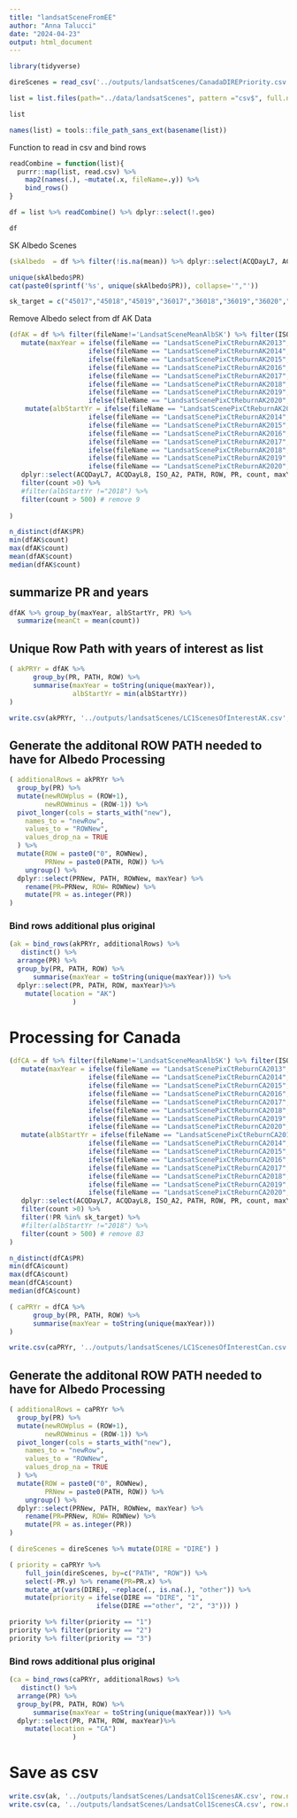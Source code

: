 ```yaml
---
title: "landsatSceneFromEE"
author: "Anna Talucci"
date: "2024-04-23"
output: html_document
---
```




```r
library(tidyverse)
```
```r
direScenes = read_csv('../outputs/landsatScenes/CanadaDIREPriority.csv')
```
```r
list = list.files(path="../data/landsatScenes", pattern ="csv$", full.name=TRUE)
```

```r
list
```

```r
names(list) = tools::file_path_sans_ext(basename(list))
```

Function to read in csv and bind rows
```r
readCombine = function(list){
  purrr::map(list, read.csv) %>%
    map2(names(.), ~mutate(.x, fileName=.y)) %>%
    bind_rows()
}
```

```r
df = list %>% readCombine() %>% dplyr::select(!.geo)
```

```r
df
```

SK Albedo Scenes

```r
(skAlbedo  = df %>% filter(!is.na(mean)) %>% dplyr::select(ACQDayL7, ACQDayL8, ISO_A2, PATH, ROW, PR, mean, fileName ))
```

```r
unique(skAlbedo$PR)
cat(paste0(sprintf('%s', unique(skAlbedo$PR)), collapse='","'))
```

```r

sk_target = c("45017","45018","45019","36017","36018","36019","36020","36021","36022","36023","36024","43017","43018","43019","43020","43021","34018","34019","34020","34021","34022","34023","34024","41017","41018","41019","41020","41021","41022","41023","41024","39017","39018","39019","39020","39021","39022","39023","39024","37017","37018","37019","37020","37021","37022","37023","37024","44017","44018","44019","44020","44021","35018","35019","35020","35021","35022","35023","35024","42017","42018","42019","42020","42021","42022","42023","33020","33021","33022","33023","33024","40017","40018","40019","40020","40021","40022","40023","40024","38017","38018","38019","38020","38021","38022","38023","38024")
```

Remove Albedo select from df
AK Data
```r
(dfAK = df %>% filter(fileName!='LandsatSceneMeanAlbSK') %>% filter(ISO_A2=="US") %>%
   mutate(maxYear = ifelse(fileName == "LandsatScenePixCtReburnAK2013", "2013",
                    ifelse(fileName == "LandsatScenePixCtReburnAK2014", "2014",
                    ifelse(fileName == "LandsatScenePixCtReburnAK2015", "2015",
                    ifelse(fileName == "LandsatScenePixCtReburnAK2016", "2016",
                    ifelse(fileName == "LandsatScenePixCtReburnAK2017", "2017",
                    ifelse(fileName == "LandsatScenePixCtReburnAK2018", "2018",
                    ifelse(fileName == "LandsatScenePixCtReburnAK2019", "2019",
                    ifelse(fileName == "LandsatScenePixCtReburnAK2020", "2020", "2021"))))))))) %>% 
    mutate(albStartYr = ifelse(fileName == "LandsatScenePixCtReburnAK2013", "2014",
                    ifelse(fileName == "LandsatScenePixCtReburnAK2014", "2015",
                    ifelse(fileName == "LandsatScenePixCtReburnAK2015", "2016",
                    ifelse(fileName == "LandsatScenePixCtReburnAK2016", "2017",
                    ifelse(fileName == "LandsatScenePixCtReburnAK2017", "2018",
                    ifelse(fileName == "LandsatScenePixCtReburnAK2018", "2019",
                    ifelse(fileName == "LandsatScenePixCtReburnAK2019", "2020",
                    ifelse(fileName == "LandsatScenePixCtReburnAK2020", "2021", "2022"))))))))) %>% 
   dplyr::select(ACQDayL7, ACQDayL8, ISO_A2, PATH, ROW, PR, count, maxYear, albStartYr) %>%
   filter(count >0) %>%
   #filter(albStartYr !="2018") %>% 
   filter(count > 500) # remove 9
   
)
```

```r
n_distinct(dfAK$PR)
min(dfAK$count)
max(dfAK$count)
mean(dfAK$count)
median(dfAK$count)
```

## summarize PR and years
```r
dfAK %>% group_by(maxYear, albStartYr, PR) %>%
  summarize(meanCt = mean(count))
```

## Unique Row Path with years of interest as list

```r
( akPRYr = dfAK %>%
      group_by(PR, PATH, ROW) %>% 
      summarise(maxYear = toString(unique(maxYear)),
                albStartYr = min(albStartYr)) 
)
```

```r
write.csv(akPRYr, '../outputs/landsatScenes/LC1ScenesOfInterestAK.csv', row.names=F)

```

## Generate the additonal ROW PATH needed to have for Albedo Processing

```r
( additionalRows = akPRYr %>% 
  group_by(PR) %>%
  mutate(newROWplus = (ROW+1), 
         newROWminus = (ROW-1)) %>%
  pivot_longer(cols = starts_with("new"),
    names_to = "newRow",
    values_to = "ROWNew",
    values_drop_na = TRUE
  ) %>%
  mutate(ROW = paste0("0", ROWNew),
         PRNew = paste0(PATH, ROW)) %>%
    ungroup() %>%
  dplyr::select(PRNew, PATH, ROWNew, maxYear) %>%
    rename(PR=PRNew, ROW= ROWNew) %>%
    mutate(PR = as.integer(PR))
)
```

### Bind rows additional plus original
```r
(ak = bind_rows(akPRYr, additionalRows) %>%
   distinct() %>%
  arrange(PR) %>%
  group_by(PR, PATH, ROW) %>% 
      summarise(maxYear = toString(unique(maxYear))) %>%
  dplyr::select(PR, PATH, ROW, maxYear)%>%
    mutate(location = "AK")
                )
```




# Processing for Canada

```r
(dfCA = df %>% filter(fileName!='LandsatSceneMeanAlbSK') %>% filter(ISO_A2=="CA") %>%
   mutate(maxYear = ifelse(fileName == "LandsatScenePixCtReburnCA2013", "2013",
                    ifelse(fileName == "LandsatScenePixCtReburnCA2014", "2014",
                    ifelse(fileName == "LandsatScenePixCtReburnCA2015", "2015",
                    ifelse(fileName == "LandsatScenePixCtReburnCA2016", "2016",
                    ifelse(fileName == "LandsatScenePixCtReburnCA2017", "2017",
                    ifelse(fileName == "LandsatScenePixCtReburnCA2018", "2018",
                    ifelse(fileName == "LandsatScenePixCtReburnCA2019", "2019",
                    ifelse(fileName == "LandsatScenePixCtReburnCA2020", "2020", "2021"))))))))) %>% 
   mutate(albStartYr = ifelse(fileName == "LandsatScenePixCtReburnCA2013", "2014",
                    ifelse(fileName == "LandsatScenePixCtReburnCA2014", "2015",
                    ifelse(fileName == "LandsatScenePixCtReburnCA2015", "2016",
                    ifelse(fileName == "LandsatScenePixCtReburnCA2016", "2017",
                    ifelse(fileName == "LandsatScenePixCtReburnCA2017", "2018",
                    ifelse(fileName == "LandsatScenePixCtReburnCA2018", "2019",
                    ifelse(fileName == "LandsatScenePixCtReburnCA2019", "2020",
                    ifelse(fileName == "LandsatScenePixCtReburnCA2020", "2021", "2022"))))))))) %>% 
   dplyr::select(ACQDayL7, ACQDayL8, ISO_A2, PATH, ROW, PR, count, maxYear, albStartYr) %>%
   filter(count >0) %>%
   filter(!PR %in% sk_target) %>%
   #filter(albStartYr !="2018") %>% 
   filter(count > 500) # remove 83
)
```



```r
n_distinct(dfCA$PR)
min(dfCA$count)
max(dfCA$count)
mean(dfCA$count)
median(dfCA$count)
```

```r
( caPRYr = dfCA %>%
      group_by(PR, PATH, ROW) %>% 
      summarise(maxYear = toString(unique(maxYear))) 
)
```
```r
write.csv(caPRYr, '../outputs/landsatScenes/LC1ScenesOfInterestCan.csv', row.names=F)

```

## Generate the additonal ROW PATH needed to have for Albedo Processing

```r
( additionalRows = caPRYr %>% 
  group_by(PR) %>%
  mutate(newROWplus = (ROW+1), 
         newROWminus = (ROW-1)) %>%
  pivot_longer(cols = starts_with("new"),
    names_to = "newRow",
    values_to = "ROWNew",
    values_drop_na = TRUE
  ) %>%
  mutate(ROW = paste0("0", ROWNew),
         PRNew = paste0(PATH, ROW)) %>%
    ungroup() %>%
  dplyr::select(PRNew, PATH, ROWNew, maxYear) %>%
    rename(PR=PRNew, ROW= ROWNew) %>%
    mutate(PR = as.integer(PR))
)
```

```r
( direScenes = direScenes %>% mutate(DIRE = "DIRE") )
```

```r
( priority = caPRYr %>% 
    full_join(direScenes, by=c("PATH", "ROW")) %>% 
    select(-PR.y) %>% rename(PR=PR.x) %>% 
    mutate_at(vars(DIRE), ~replace(., is.na(.), "other")) %>% 
    mutate(priority = ifelse(DIRE == "DIRE", "1", 
                      ifelse(DIRE =="other", "2", "3"))) )
```
```r
priority %>% filter(priority == "1")
priority %>% filter(priority == "2")
priority %>% filter(priority == "3")
```
### Bind rows additional plus original

```r
(ca = bind_rows(caPRYr, additionalRows) %>%
   distinct() %>%
  arrange(PR) %>%
  group_by(PR, PATH, ROW) %>% 
      summarise(maxYear = toString(unique(maxYear))) %>%
  dplyr::select(PR, PATH, ROW, maxYear)%>%
    mutate(location = "CA")
                )
```


# Save as csv

```r
write.csv(ak, '../outputs/landsatScenes/LandsatCol1ScenesAK.csv', row.names=F)
write.csv(ca, '../outputs/landsatScenes/LandsatCol1ScenesCA.csv', row.names=F)
```
